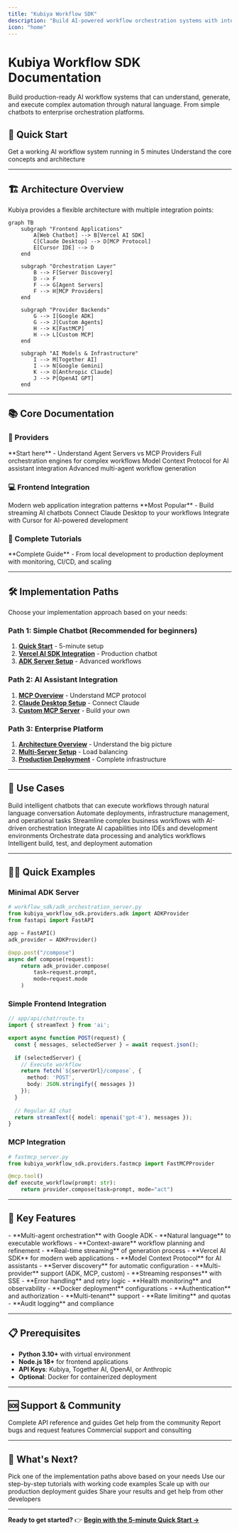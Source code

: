 ```yaml
---
title: "Kubiya Workflow SDK"
description: "Build AI-powered workflow orchestration systems with intelligent agents"
icon: "home"
---
```


# Kubiya Workflow SDK Documentation

Build production-ready AI workflow systems that can understand, generate, and execute complex automation through natural language. From simple chatbots to enterprise orchestration platforms.

## 🚀 Quick Start

<CardGroup cols={2}>
  <Card title="⚡ 5-Minute Setup" href="/quick-start" icon="rocket">
    Get a working AI workflow system running in 5 minutes
  </Card>
  
  <Card title="📖 Learn the Basics" href="/providers/overview" icon="book">
    Understand the core concepts and architecture
  </Card>
</CardGroup>

---

## 🏗️ Architecture Overview

Kubiya provides a flexible architecture with multiple integration points:

```mermaid
graph TB
    subgraph "Frontend Applications"
        A[Web Chatbot] --> B[Vercel AI SDK]
        C[Claude Desktop] --> D[MCP Protocol]
        E[Cursor IDE] --> D
    end
    
    subgraph "Orchestration Layer"
        B --> F[Server Discovery]
        D --> F
        F --> G[Agent Servers]
        F --> H[MCP Providers]
    end
    
    subgraph "Provider Backends"
        G --> I[Google ADK]
        G --> J[Custom Agents]
        H --> K[FastMCP]
        H --> L[Custom MCP]
    end
    
    subgraph "AI Models & Infrastructure"
        I --> M[Together AI]
        I --> N[Google Gemini]
        K --> O[Anthropic Claude]
        J --> P[OpenAI GPT]
    end
```

---

## 📚 Core Documentation

### 🤖 Providers

<CardGroup cols={2}>
  <Card title="🔄 Providers Overview" href="/providers/overview" icon="layers">
    **Start here** - Understand Agent Servers vs MCP Providers
  </Card>
  
  <Card title="🏢 Agent Servers" href="/providers/agent-servers" icon="server">
    Full orchestration engines for complex workflows
  </Card>
  
  <Card title="🔌 MCP Providers" href="/providers/fastmcp" icon="plug">
    Model Context Protocol for AI assistant integration
  </Card>
  
  <Card title="⚙️ Google ADK" href="/providers/agent-servers/adk" icon="brain">
    Advanced multi-agent workflow generation
  </Card>
</CardGroup>

### 💻 Frontend Integration

<CardGroup cols={2}>
  <Card title="🌐 Frontend Overview" href="/frontend" icon="monitor">
    Modern web application integration patterns
  </Card>
  
  <Card title="⚡ Vercel AI SDK" href="/frontend/vercel-ai-sdk" icon="code">
    **Most Popular** - Build streaming AI chatbots
  </Card>
  
  <Card title="🖥️ Claude Desktop" href="/providers/fastmcp#claude-desktop-setup" icon="terminal">
    Connect Claude Desktop to your workflows
  </Card>
  
  <Card title="📝 Cursor IDE" href="/providers/fastmcp#cursor-ide-setup" icon="edit">
    Integrate with Cursor for AI-powered development
  </Card>
</CardGroup>

### 📖 Complete Tutorials

<CardGroup cols={1}>
  <Card title="🎯 Full-Stack AI Development" href="/tutorials/full-stack-ai" icon="graduation-cap">
    **Complete Guide** - From local development to production deployment with monitoring, CI/CD, and scaling
  </Card>
</CardGroup>

---

## 🛠️ Implementation Paths

Choose your implementation approach based on your needs:

### Path 1: Simple Chatbot (Recommended for beginners)
1. **[Quick Start](/quick-start)** - 5-minute setup
2. **[Vercel AI SDK Integration](/frontend/vercel-ai-sdk)** - Production chatbot
3. **[ADK Server Setup](/providers/agent-servers/adk)** - Advanced workflows

### Path 2: AI Assistant Integration
1. **[MCP Overview](/providers/fastmcp)** - Understand MCP protocol
2. **[Claude Desktop Setup](/providers/fastmcp#claude-desktop-setup)** - Connect Claude
3. **[Custom MCP Server](/providers/fastmcp#custom-mcp-server)** - Build your own

### Path 3: Enterprise Platform
1. **[Architecture Overview](/providers/overview)** - Understand the big picture
2. **[Multi-Server Setup](/frontend/vercel-ai-sdk#multiple-server-support)** - Load balancing
3. **[Production Deployment](/tutorials/full-stack-ai)** - Complete infrastructure

---

## 🎯 Use Cases

<CardGroup cols={3}>
  <Card title="🤖 AI Chatbots" icon="message-circle">
    Build intelligent chatbots that can execute workflows through natural language conversation
  </Card>
  
  <Card title="⚙️ DevOps Automation" icon="settings">
    Automate deployments, infrastructure management, and operational tasks
  </Card>
  
  <Card title="📊 Business Processes" icon="chart-bar">
    Streamline complex business workflows with AI-driven orchestration
  </Card>
  
  <Card title="🔧 Development Tools" icon="code">
    Integrate AI capabilities into IDEs and development environments
  </Card>
  
  <Card title="📈 Data Pipelines" icon="database">
    Orchestrate data processing and analytics workflows
  </Card>
  
  <Card title="🚀 CI/CD Pipelines" icon="git-branch">
    Intelligent build, test, and deployment automation
  </Card>
</CardGroup>

---

## 🏃‍♂️ Quick Examples

### Minimal ADK Server
```python
# workflow_sdk/adk_orchestration_server.py
from kubiya_workflow_sdk.providers.adk import ADKProvider
from fastapi import FastAPI

app = FastAPI()
adk_provider = ADKProvider()

@app.post("/compose")
async def compose(request):
    return adk_provider.compose(
        task=request.prompt,
        mode=request.mode
    )
```

### Simple Frontend Integration
```typescript
// app/api/chat/route.ts
import { streamText } from 'ai';

export async function POST(request) {
  const { messages, selectedServer } = await request.json();
  
  if (selectedServer) {
    // Execute workflow
    return fetch(`${serverUrl}/compose`, {
      method: 'POST',
      body: JSON.stringify({ messages })
    });
  }
  
  // Regular AI chat
  return streamText({ model: openai('gpt-4'), messages });
}
```

### MCP Integration
```python
# fastmcp_server.py
from kubiya_workflow_sdk.providers.fastmcp import FastMCPProvider

@mcp.tool()
def execute_workflow(prompt: str):
    return provider.compose(task=prompt, mode="act")
```

---

## 🔗 Key Features

<AccordionGroup>
  <Accordion title="🧠 Intelligent Workflow Generation">
    - **Multi-agent orchestration** with Google ADK
    - **Natural language** to executable workflows
    - **Context-aware** workflow planning and refinement
    - **Real-time streaming** of generation process
  </Accordion>

  <Accordion title="🔌 Universal Integration">
    - **Vercel AI SDK** for modern web applications  
    - **Model Context Protocol** for AI assistants
    - **Server discovery** for automatic configuration
    - **Multi-provider** support (ADK, MCP, custom)
  </Accordion>

  <Accordion title="⚡ Production Ready">
    - **Streaming responses** with SSE
    - **Error handling** and retry logic
    - **Health monitoring** and observability
    - **Docker deployment** configurations
  </Accordion>

  <Accordion title="🛡️ Enterprise Features">
    - **Authentication** and authorization
    - **Multi-tenant** support
    - **Rate limiting** and quotas
    - **Audit logging** and compliance
  </Accordion>
</AccordionGroup>

---

## 📋 Prerequisites

- **Python 3.10+** with virtual environment
- **Node.js 18+** for frontend applications
- **API Keys**: Kubiya, Together AI, OpenAI, or Anthropic
- **Optional**: Docker for containerized deployment

---

## 🆘 Support & Community

<CardGroup cols={2}>
  <Card title="📖 Documentation" href="https://docs.kubiya.ai" icon="book">
    Complete API reference and guides
  </Card>
  
  <Card title="💬 Discord Community" href="https://discord.gg/kubiya" icon="message-circle">
    Get help from the community
  </Card>
  
  <Card title="🐛 GitHub Issues" href="https://github.com/kubiya-ai/workflow-sdk/issues" icon="bug">
    Report bugs and request features
  </Card>
  
  <Card title="📧 Enterprise Support" href="mailto:support@kubiya.ai" icon="mail">
    Commercial support and consulting
  </Card>
</CardGroup>

---

## 🚀 What's Next?

<Steps>
  <Step title="Choose Your Path">
    Pick one of the implementation paths above based on your needs
  </Step>
  
  <Step title="Follow the Guide">
    Use our step-by-step tutorials with working code examples
  </Step>
  
  <Step title="Deploy to Production">
    Scale up with our production deployment guides
  </Step>
  
  <Step title="Join the Community">
    Share your results and get help from other developers
  </Step>
</Steps>

---

**Ready to get started?** 👉 **[Begin with the 5-minute Quick Start →](/quick-start)** 